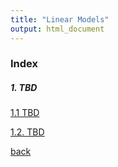 ```yaml
---
title: "Linear Models"
output: html_document
---
```



### Index



##### 1. TBD

[1.1 TBD](./lm/1_1.html)

[1.2. TBD](./lm/1_2.html)


[back](./)
